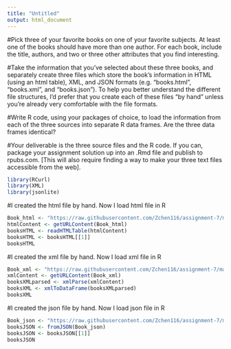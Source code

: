 ---
title: "Untitled"
output: html_document
---
#Pick three of your favorite books on one of your favorite subjects. At least one of the books should have more than one author. For each book, include the title, authors, and two or three other attributes that you find interesting.

#Take the information that you've selected about these three books, and separately create three files which store the book's information in HTML (using an html table), XML, and JSON formats (e.g. "books.html", "books.xml", and "books.json"). To help you better understand the different file structures, I'd prefer that you create each of these files "by hand" unless you're already very comfortable with the file formats.

#Write R code, using your packages of choice, to load the information from each of the three sources into separate R data frames. Are the three data frames identical?

#Your deliverable is the three source files and the R code. If you can, package your assignment solution up into an .Rmd file and publish to rpubs.com. [This will also require finding a way to make your three text files accessible from the web].
```{r}
library(RCurl)
library(XML)
library(jsonlite)
```
#I created the html file by hand. Now I load html file in R
```{r}
Book_html <- "https://raw.githubusercontent.com/Zchen116/assignment-7/master/7draft.html"
htmlContent <- getURLContent(Book_html)
booksHTML <- readHTMLTable(htmlContent)
booksHTML <- booksHTML[[1]]
booksHTML
```
#I created the xml file by hand. Now I load xml file in R
```{r}
Book_xml <- "https://raw.githubusercontent.com/Zchen116/assignment-7/master/7draft.xml"
xmlContent <- getURLContent(Book_xml)
booksXMLparsed <- xmlParse(xmlContent)
booksXML <- xmlToDataFrame(booksXMLparsed)
booksXML
```
#I created the json file by hand. Now I load json file in R
```{r}
Book_json <- "https://raw.githubusercontent.com/Zchen116/assignment-7/master/7draft.json"
booksJSON <- fromJSON(Book_json)
booksJSON <- booksJSON[[1]]
booksJSON
```
